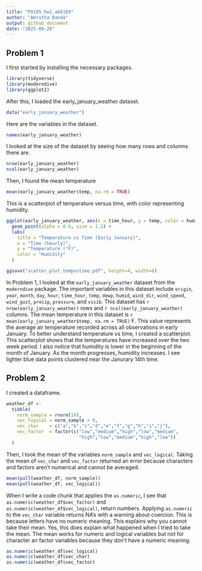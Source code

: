 ```yaml
---
title: "P8105_hw1_ab6169"
author: "Amrutha Banda"
output: github_document
date: "2025-09-20"
---
```


## Problem 1 

I first started by installing the necessary packages. 
```r
library(tidyverse)
library(moderndive)
library(ggplot2)
```

After this, I loaded the early_january_weather dataset.
```r
data("early_january_weather")
```

Here are the variables in the dataset. 
```r
names(early_january_weather)
```

I looked at the size of the dataset by seeing how many rows and columns there are.
```r
nrow(early_january_weather)
ncol(early_january_weather)
```

Then, I found the mean temperature 
```r
mean(early_january_weather$temp, na.rm = TRUE)
```

This is a scatterplot of temperature versus time, with color representing humidity.
```r
ggplot(early_january_weather, aes(x = time_hour, y = temp, color = humid)) +
  geom_point(alpha = 0.6, size = 1.2) +
  labs(
    title = "Temperature vs Time (Early January)",
    x = "Time (hourly)",
    y = "Temperature (°F)",
    color = "Humidity"
  )

ggsave("scatter_plot_tempvstime.pdf", height=4, width=6)
```


In Problem 1, I looked at the `early_january_weather` dataset from the `moderndive` package. The important variables in this dataset include `origin`, `year`, `month`, `day`, `hour`, `time_hour`, `temp`, `dewp`, `humid`, `wind_dir`, `wind_speed`, `wind_gust`, `precip`, `pressure`, and `visib`. This dataset has `r nrow(early_january_weather)` rows and `r ncol(early_january_weather)` columns. The mean temperature in this dataset is `r mean(early_january_weather$temp, na.rm = TRUE)` F. This value represents the average air temperature recorded across all observations in early January. To better understand temperature vs time, I created a scatterplot. This scatterplot shows that the temperatures have increased over the two week period. I also notice that humidity is lower in the beginning of the month of January. As the month progresses, humidity increases. I see lighter blue data points clustered near the Janurary 14th time. 


## Problem 2 

I created a dataframe. 

```r
weather_df <- 
  tibble(
    norm_sample = rnorm(10),
    vec_logical = norm_sample > 0,
    vec_char    = c("a","b","c","d","e","f","g","h","i","j"),
    vec_factor  = factor(c("low","medium","high","low","medium",
                           "high","low","medium","high","low"))
  )
```

Then, I took the mean of the variables `norm_sample` and `vec_logical`. Taking the mean of `vec_char` and `vec_factor` returned an error because characters and factors aren't numerical and cannot be averaged. 
```r
mean(pull(weather_df, norm_sample))
mean(pull(weather_df, vec_logical))

```


When I write a code chunk that applies the `as.numeric`, I see that  `as.numeric(weather_df$vec_factor)` and `as.numeric(weather_df$vec_logical)`, return numbers. Applying `as.numeric` to the `vec_char` variable returns NA's with a warning about coercion. This is because letters have no numeric meaning. This explains why you cannot take their mean. Yes, this does explain what happened when I tried to take the mean. The mean works for numeric and logical variables but not for character an factor variables because they don't have a numeric meaning.
```r
as.numeric(weather_df$vec_logical)
as.numeric(weather_df$vec_char)
as.numeric(weather_df$vec_factor)
```



